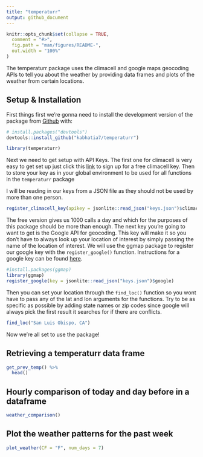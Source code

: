 ```yaml
---
title: "temperaturr"
output: github_document
---
```


```r
knitr::opts_chunk$set(collapse = TRUE,
  comment = "#>",
  fig.path = "man/figures/README-",
  out.width = "100%"
)
```

The temperaturr package uses the climacell and google maps geocoding APIs to tell you about the weather by providing data frames and plots of the weather from certain locations. 

## Setup & Installation

First things first we're gonna need to install the development version of the package from [Github](https://github.com/) with:

```r
# install.packages("devtools")
devtools::install_github("kabhatia7/temperaturr")
```


```r
library(temperaturr)
```



Next we need to get setup with API Keys. The first one for climacell is very easy to get set up just click this [link](https://developer.climacell.co/sign-up) to sign up for a free climacell key. Then to store your key as in your global environment to be used for all functions in the `temperaturr` package

I will be reading in our keys from a JSON file as they should not be used by more than one person.

```r
register_climacell_key(apikey = jsonlite::read_json("keys.json")$climacell)
```


The free version gives us 1000 calls a day and which for the purposes of this package should be more than enough. The next key you're going to want to get is the Google API for geocoding. This key will make it so you don't have to always look up your location of interest by simply passing the name of the location of interest. We will use the ggmap package to register our google key with the `register_google()` function. Instructions for a google key can be found [here](https://developers.google.com/maps/documentation/geocoding/get-api-key).  


```r
#install.packages(ggmap)
library(ggmap)
register_google(key = jsonlite::read_json("keys.json")$google)
```



Then you can set your location through the `find_loc()` function so you wont have to pass any of the lat and lon arguments for the functions. Try to be as specific as possible by adding state names or zip codes since google will always pick the first result it searches for if there are conflicts. 

```r
find_loc("San Luis Obispo, CA")
```


Now we're all set to use the package! 



## Retrieving a temperaturr data frame

```r
get_prev_temp() %>% 
  head()
```



## Hourly comparison of today and day before in a dataframe

```r
weather_comparison() 
```


## Plot the weather patterns for the past week

```r
plot_weather(CF = "F", num_days = 7)
```

